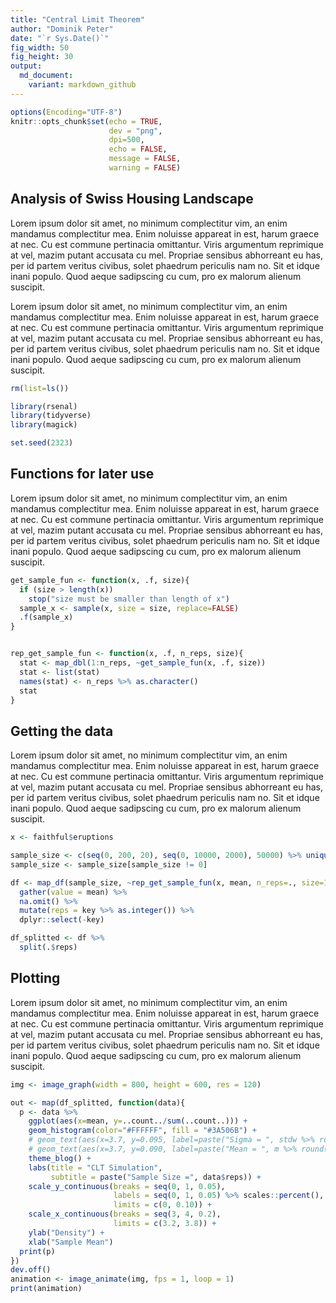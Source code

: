 ```yaml
---
title: "Central Limit Theorem"
author: "Dominik Peter"
date: "`r Sys.Date()`"
fig_width: 50
fig_height: 30
output:
  md_document:
    variant: markdown_github
---
```


```r
options(Encoding="UTF-8")
knitr::opts_chunk$set(echo = TRUE,
                      dev = "png",
                      dpi=500,
                      echo = FALSE,
                      message = FALSE,
                      warning = FALSE)
```

## Analysis of Swiss Housing Landscape

Lorem ipsum dolor sit amet, no minimum complectitur vim, an enim mandamus complectitur mea. Enim noluisse appareat in est, harum graece at nec. Cu est commune pertinacia omittantur. Viris argumentum reprimique at vel, mazim putant accusata cu mel. Propriae sensibus abhorreant eu has, per id partem veritus civibus, solet phaedrum periculis nam no. Sit et idque inani populo. Quod aeque sadipscing cu cum, pro ex malorum alienum suscipit.

Lorem ipsum dolor sit amet, no minimum complectitur vim, an enim mandamus complectitur mea. Enim noluisse appareat in est, harum graece at nec. Cu est commune pertinacia omittantur. Viris argumentum reprimique at vel, mazim putant accusata cu mel. Propriae sensibus abhorreant eu has, per id partem veritus civibus, solet phaedrum periculis nam no. Sit et idque inani populo. Quod aeque sadipscing cu cum, pro ex malorum alienum suscipit.

```r
rm(list=ls())

library(rsenal)
library(tidyverse)
library(magick)

set.seed(2323)
```

## Functions for later use

Lorem ipsum dolor sit amet, no minimum complectitur vim, an enim mandamus complectitur mea. Enim noluisse appareat in est, harum graece at nec. Cu est commune pertinacia omittantur. Viris argumentum reprimique at vel, mazim putant accusata cu mel. Propriae sensibus abhorreant eu has, per id partem veritus civibus, solet phaedrum periculis nam no. Sit et idque inani populo. Quod aeque sadipscing cu cum, pro ex malorum alienum suscipit.



```r
get_sample_fun <- function(x, .f, size){
  if (size > length(x)) 
    stop("size must be smaller than length of x")
  sample_x <- sample(x, size = size, replace=FALSE)
  .f(sample_x)
}


rep_get_sample_fun <- function(x, .f, n_reps, size){
  stat <- map_dbl(1:n_reps, ~get_sample_fun(x, .f, size))
  stat <- list(stat)
  names(stat) <- n_reps %>% as.character()
  stat
}
```


## Getting the data

Lorem ipsum dolor sit amet, no minimum complectitur vim, an enim mandamus complectitur mea. Enim noluisse appareat in est, harum graece at nec. Cu est commune pertinacia omittantur. Viris argumentum reprimique at vel, mazim putant accusata cu mel. Propriae sensibus abhorreant eu has, per id partem veritus civibus, solet phaedrum periculis nam no. Sit et idque inani populo. Quod aeque sadipscing cu cum, pro ex malorum alienum suscipit.


```r
x <- faithful$eruptions

sample_size <- c(seq(0, 200, 20), seq(0, 10000, 2000), 50000) %>% unique()
sample_size <- sample_size[sample_size != 0]

df <- map_df(sample_size, ~rep_get_sample_fun(x, mean, n_reps=., size=100)) %>%
  gather(value = mean) %>%
  na.omit() %>% 
  mutate(reps = key %>% as.integer()) %>% 
  dplyr::select(-key)

df_splitted <- df %>%
  split(.$reps)
```


## Plotting

Lorem ipsum dolor sit amet, no minimum complectitur vim, an enim mandamus complectitur mea. Enim noluisse appareat in est, harum graece at nec. Cu est commune pertinacia omittantur. Viris argumentum reprimique at vel, mazim putant accusata cu mel. Propriae sensibus abhorreant eu has, per id partem veritus civibus, solet phaedrum periculis nam no. Sit et idque inani populo. Quod aeque sadipscing cu cum, pro ex malorum alienum suscipit.

```r
img <- image_graph(width = 800, height = 600, res = 120)

out <- map(df_splitted, function(data){
  p <- data %>%
    ggplot(aes(x=mean, y=..count../sum(..count..))) +
    geom_histogram(color="#FFFFFF", fill = "#3A506B") +
    # geom_text(aes(x=3.7, y=0.095, label=paste("Sigma = ", stdw %>% round(4) %>% format(nsmall = 4)))) +
    # geom_text(aes(x=3.7, y=0.090, label=paste("Mean = ", m %>% round(4) %>% format(nsmall = 4)))) +
    theme_blog() +
    labs(title = "CLT Simulation",
         subtitle = paste("Sample Size =", data$reps)) +
    scale_y_continuous(breaks = seq(0, 1, 0.05),
                       labels = seq(0, 1, 0.05) %>% scales::percent(),
                       limits = c(0, 0.10)) +
    scale_x_continuous(breaks = seq(3, 4, 0.2),
                       limits = c(3.2, 3.8)) +
    ylab("Density") +
    xlab("Sample Mean")
  print(p)
})
dev.off()
animation <- image_animate(img, fps = 1, loop = 1)
print(animation)
```




